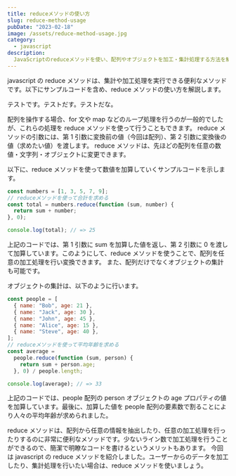 ```yaml
---
title: reduceメソッドの使い方
slug: reduce-method-usage
pubDate: "2023-02-18"
image: /assets/reduce-method-usage.jpg
category:
  - javascript
description: 
  JavaScriptのreduceメソッドを使い、配列やオブジェクトを加工・集計処理する方法を解説。サンプルコード付きで活用方法も紹介。複雑な加工を簡潔なライン数で行えるメリットも！
---
```


javascript の reduce メソッドは、集計や加工処理を実行できる便利なメソッドです。以下にサンプルコードを含め、reduce メソッドの使い方を解説します。

テストです。テストだす。テストだな。

配列を操作する場合、for 文や map などのループ処理を行うのが一般的でしたが、これらの処理を reduce メソッドを使って行うこともできます。
reduce メソッドの引数には、第 1 引数に変換前の値（今回は配列）、第 2 引数に変換後の値（求めたい値）を渡します。 reduce メソッドは、先ほどの配列を任意の数値・文字列・オブジェクトに変更できます。

以下に、reduce メソッドを使って数値を加算していくサンプルコードを示します。

```javascript
const numbers = [1, 3, 5, 7, 9];
// reduceメソッドを使って合計を求める
const total = numbers.reduce(function (sum, number) {
  return sum + number;
}, 0);

console.log(total); // => 25
```

上記のコードでは、第 1 引数に sum を加算した値を返し、第 2 引数に 0 を渡して加算しています。このようにして、reduce メソッドを使うことで、配列を任意の加工処理を行い変換できます。 また、配列だけでなくオブジェクトの集計も可能です。

オブジェクトの集計は、以下のように行います。

```javascript
const people = [
  { name: "Bob", age: 21 },
  { name: "Jack", age: 30 },
  { name: "John", age: 45 },
  { name: "Alice", age: 15 },
  { name: "Steve", age: 40 },
];
// reduceメソッドを使って平均年齢を求める
const average =
  people.reduce(function (sum, person) {
    return sum + person.age;
  }, 0) / people.length;

console.log(average); // => 33
```

上記のコードでは、people 配列の person オブジェクトの age プロパティの値を加算しています。最後に、加算した値を people 配列の要素数で割ることにより人々の平均年齢が求められました。

reduce メソッドは、配列から任意の情報を抽出したり、任意の加工処理を行ったりするのに非常に便利なメソッドです。少ないライン数で加工処理を行うことができるので、簡潔で明瞭なコードを書けるというメリットもあります。 今回は javascript の reduce メソッドを紹介しました。ユーザーからのデータを加工したり、集計処理を行いたい場合は、reduce メソッドを使いましょう。
